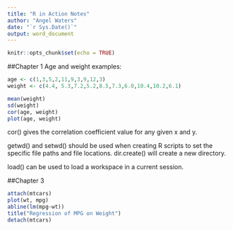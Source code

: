 ---
title: "R in Action Notes"
author: "Angel Waters"
date: "`r Sys.Date()`"
output: word_document
---

```{r setup, include=FALSE}
knitr::opts_chunk$set(echo = TRUE)
```

##Chapter 1
Age and weight examples:
```{r}
age <- c(1,3,5,2,11,9,3,9,12,3)
weight <- c(4.4, 5.3,7.2,5.2,8.5,7.3,6.0,10.4,10.2,6.1)

mean(weight)
sd(weight)
cor(age, weight)
plot(age, weight)
```
cor() gives the correlation coefficient value for any given x and y.

getwd() and setwd() should be used when creating R scripts to set the specific file paths and file locations.
dir.create() will create a new directory.

load() can be used to load a workspace in a current session.


##Chapter 3

```{r}
attach(mtcars)
plot(wt, mpg)
abline(lm(mpg~wt))
title("Regression of MPG on Weight")
detach(mtcars)
```

